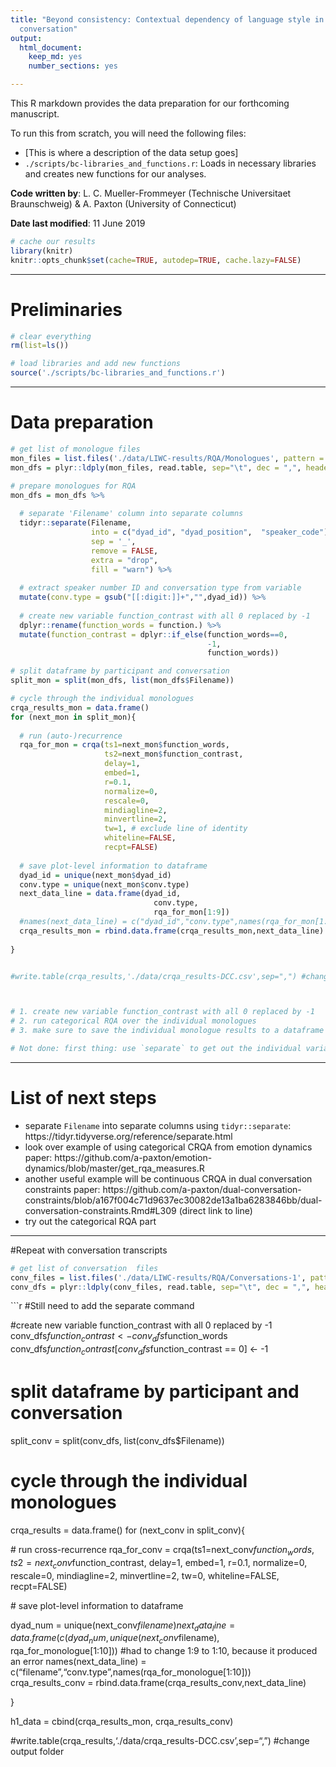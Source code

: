 ```yaml
---
title: "Beyond consistency: Contextual dependency of language style in monologue and
  conversation"
output:
  html_document:
    keep_md: yes
    number_sections: yes

---
```


This R markdown provides the data preparation for our forthcoming manuscript.

To run this from scratch, you will need the following files:

* [This is where a description of the data setup goes]
* `./scripts/bc-libraries_and_functions.r`: Loads in necessary libraries and
creates new functions for our analyses.

**Code written by**: L. C. Mueller-Frommeyer (Technische Universitaet 
Braunschweig) & A. Paxton (University of Connecticut)

**Date last modified**: 11 June 2019

```r

# cache our results
library(knitr)
knitr::opts_chunk$set(cache=TRUE, autodep=TRUE, cache.lazy=FALSE)

```

***

# Preliminaries

```r

# clear everything
rm(list=ls())

# load libraries and add new functions
source('./scripts/bc-libraries_and_functions.r')

```

***

# Data preparation

```r

# get list of monologue files
mon_files = list.files('./data/LIWC-results/RQA/Monologues', pattern = ".txt", full.names = TRUE)
mon_dfs = plyr::ldply(mon_files, read.table, sep="\t", dec = ",", header=TRUE) #added decimal to get numbers instead of characters

```

```r

# prepare monologues for RQA
mon_dfs = mon_dfs %>% 
  
  # separate 'Filename' column into separate columns
  tidyr::separate(Filename, 
                  into = c("dyad_id", "dyad_position",  "speaker_code"), 
                  sep = '_', 
                  remove = FALSE, 
                  extra = "drop", 
                  fill = "warn") %>%
  
  # extract speaker number ID and conversation type from variable
  mutate(conv.type = gsub("[[:digit:]]+","",dyad_id)) %>%
  
  # create new variable function_contrast with all 0 replaced by -1
  dplyr::rename(function_words = function.) %>%
  mutate(function_contrast = dplyr::if_else(function_words==0,
                                            -1,
                                            function_words))

# split dataframe by participant and conversation
split_mon = split(mon_dfs, list(mon_dfs$Filename))

# cycle through the individual monologues
crqa_results_mon = data.frame()
for (next_mon in split_mon){
  
  # run (auto-)recurrence
  rqa_for_mon = crqa(ts1=next_mon$function_words,
                     ts2=next_mon$function_contrast,
                     delay=1,
                     embed=1,
                     r=0.1,
                     normalize=0, 
                     rescale=0, 
                     mindiagline=2,
                     minvertline=2, 
                     tw=1, # exclude line of identity
                     whiteline=FALSE,
                     recpt=FALSE)
  
  # save plot-level information to dataframe
  dyad_id = unique(next_mon$dyad_id)
  conv.type = unique(next_mon$conv.type)
  next_data_line = data.frame(dyad_id,                            
                                conv.type,
                                rqa_for_mon[1:9])
  #names(next_data_line) = c("dyad_id","conv.type",names(rqa_for_mon[1:9]))
  crqa_results_mon = rbind.data.frame(crqa_results_mon,next_data_line)
  
}


#write.table(crqa_results,'./data/crqa_results-DCC.csv',sep=",") #change output folder



# 1. create new variable function_contrast with all 0 replaced by -1
# 2. run categorical RQA over the individual monologues
# 3. make sure to save the individual monologue results to a dataframe

# Not done: first thing: use `separate` to get out the individual variables


```


*** 

# List of next steps

* separate `Filename` into separate columns using `tidyr::separate`: https://tidyr.tidyverse.org/reference/separate.html
* look over example of using categorical CRQA from emotion dynamics paper: 
https://github.com/a-paxton/emotion-dynamics/blob/master/get_rqa_measures.R
* another useful example will be continuous CRQA in dual conversation constraints paper: https://github.com/a-paxton/dual-conversation-constraints/blob/a167f004c71d9637ec30082de13a1ba6283846bb/dual-conversation-constraints.Rmd#L309 (direct link to line)
* try out the categorical RQA part 

***

#Repeat with conversation transcripts

```r

# get list of conversation  files
conv_files = list.files('./data/LIWC-results/RQA/Conversations-1', pattern = ".txt", full.names = TRUE)
conv_dfs = plyr::ldply(conv_files, read.table, sep="\t", dec = ",", header=TRUE) #added decimal to get numbers instead of characters

```

```r
#Still need to add the separate command

#create new variable function_contrast with all 0 replaced by -1
conv_dfs$function_contrast <- conv_dfs$function_words
conv_dfs$function_contrast[conv_dfs$function_contrast == 0] <- -1


# split dataframe by participant and conversation
split_conv = split(conv_dfs, list(conv_dfs$Filename))

# cycle through the individual monologues
crqa_results = data.frame()
for (next_conv in split_conv){
  
  # run cross-recurrence
  rqa_for_conv = crqa(ts1=next_conv$function_words,
                      ts2=next_conv$function_contrast,
                      delay=1,
                      embed=1,
                      r=0.1,
                      normalize=0, 
                      rescale=0, 
                      mindiagline=2,
                      minvertline=2, 
                      tw=0, 
                      whiteline=FALSE,
                      recpt=FALSE)
  
  # save plot-level information to dataframe
  
  dyad_num = unique(next_conv$filename)
  next_data_line = data.frame(c(dyad_num,                            
                                unique(next_conv$filename),
                                rqa_for_monologue[1:10]))   #had to change 1:9 to 1:10, because it produced an error
  names(next_data_line) = c("filename","conv.type",names(rqa_for_monologue[1:10]))
  crqa_results_conv = rbind.data.frame(crqa_results_conv,next_data_line)

  }
  
 h1_data = cbind(crqa_results_mon, crqa_results_conv)

#write.table(crqa_results,'./data/crqa_results-DCC.csv',sep=",") #change output folder

